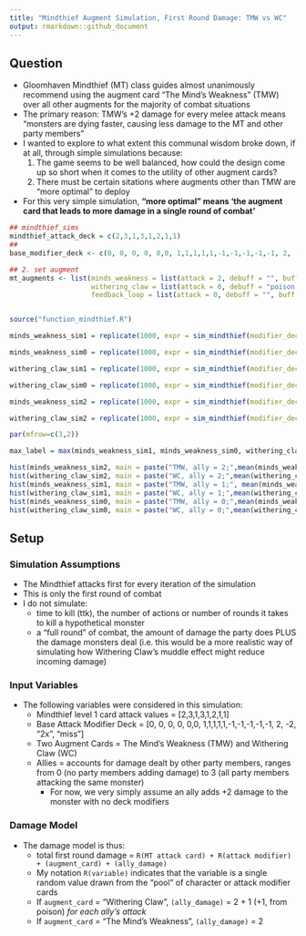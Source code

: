 ```yaml
---
title: "Mindthief Augment Simulation, First Round Damage: TMW vs WC"
output: rmarkdown::github_document
---
```


## Question

* Gloomhaven Mindthief (MT) class guides almost unanimously recommend using the augment card "The Mind's Weakness" (TMW) over all other augments for the majority of combat situations
* The primary reason: TMW's +2 damage for every melee attack means "monsters are dying faster, causing less damage to the MT and other party members"
* I wanted to explore to what extent this communal wisdom broke down, if at all, through simple simulations because:
    1. The game seems to be well balanced, how could the design come up so short when it comes to the utility of other augment cards?
    2. There must be certain sitations where augments other than TMW are "more optimal" to deploy
* For this very simple simulation, **"more optimal" means 'the augment card that leads to more damage in a single round of combat'**


```r
## mindthief_sims
mindthief_attack_deck = c(2,3,1,3,1,2,1,1)
## 
base_modifier_deck <- c(0, 0, 0, 0, 0,0, 1,1,1,1,1,-1,-1,-1,-1,-1, 2, -2, "2x", "miss")

## 2. set augment
mt_augments <- list(minds_weakness = list(attack = 2, debuff = "", buff = ""), 
                    withering_claw = list(attack = 0, debuff = "poison, muddle", buff = ""),
                    feedback_loop = list(attack = 0, debuff = "", buff = "+1 shield"))


source("function_mindthief.R")

minds_weakness_sim1 = replicate(1000, expr = sim_mindthief(modifier_deck = base_modifier_deck, attack_deck = mindthief_attack_deck, augment = mt_augments[[1]], ally = 1))

minds_weakness_sim0 = replicate(1000, expr = sim_mindthief(modifier_deck = base_modifier_deck, attack_deck = mindthief_attack_deck, augment = mt_augments[[1]], ally = 0))

withering_claw_sim1 = replicate(1000, expr = sim_mindthief(modifier_deck = base_modifier_deck, attack_deck = mindthief_attack_deck, augment = mt_augments[[2]], ally = 1))

withering_claw_sim0 = replicate(1000, expr = sim_mindthief(modifier_deck = base_modifier_deck, attack_deck = mindthief_attack_deck, augment = mt_augments[[2]], ally = 0))

minds_weakness_sim2 = replicate(1000, expr = sim_mindthief(modifier_deck = base_modifier_deck, attack_deck = mindthief_attack_deck, augment = mt_augments[[1]], ally = 2))

withering_claw_sim2 = replicate(1000, expr = sim_mindthief(modifier_deck = base_modifier_deck, attack_deck = mindthief_attack_deck, augment = mt_augments[[2]], ally = 2))

par(mfrow=c(3,2))

max_label = max(minds_weakness_sim1, minds_weakness_sim0, withering_claw_sim1, withering_claw_sim0, withering_claw_sim2, minds_weakness_sim2)

hist(minds_weakness_sim2, main = paste("TMW, ally = 2;",mean(minds_weakness_sim2)), xlim = c(0, max_label))
hist(withering_claw_sim2, main = paste("WC, ally = 2;",mean(withering_claw_sim2)), xlim = c(0, max_label))
hist(minds_weakness_sim1, main = paste("TMW, ally = 1;", mean(minds_weakness_sim1)), xlim = c(0, max_label))
hist(withering_claw_sim1, main = paste("WC, ally = 1;",mean(withering_claw_sim1)), xlim = c(0, max_label))
hist(minds_weakness_sim0, main = paste("TMW, ally = 0;",mean(minds_weakness_sim0)), xlim = c(0, max_label))
hist(withering_claw_sim0, main = paste("WC, ally = 0;",mean(withering_claw_sim0)), xlim = c(0, max_label))
```

## Setup

### Simulation Assumptions

* The Mindthief attacks first for every iteration of the simulation
* This is only the first round of combat
* I do not simulate:
    * time to kill (ttk), the number of actions or number of rounds it takes to kill a hypothetical monster        
    * a "full round" of combat, the amount of damage the party does PLUS the damage monsters deal (i.e. this would be a more realistic way of simulating how Withering Claw's muddle effect might reduce incoming damage)

### Input Variables

* The following variables were considered in this simulation:
    * Mindthief level 1 card attack values = [2,3,1,3,1,2,1,1]
    * Base Attack Modifier Deck = [0, 0, 0, 0, 0,0, 1,1,1,1,1,-1,-1,-1,-1,-1, 2, -2, "2x", "miss"]
    * Two Augment Cards = The Mind's Weakness (TMW) and Withering Claw (WC)
    * Allies = accounts for damage dealt by other party members, ranges from 0 (no party members adding damage) to 3 (all party members attacking the same monster)
        * For now, we very simply assume an ally adds +2 damage to the monster with no deck modifiers

### Damage Model

* The damage model is thus:
    * total first round damage = `R(MT attack card) + R(attack modifier) + (augment_card) + (ally_damage)`
    * My notation `R(variable)` indicates that the variable is a single random value drawn from the "pool" of character or attack modifier cards
    * If `augment_card` = "Withering Claw", `(ally_damage)` = 2 + 1 (+1, from poison) _for each ally's attack_
    * If `augment_card` = "The Mind's Weakness", `(ally_damage)` = 2